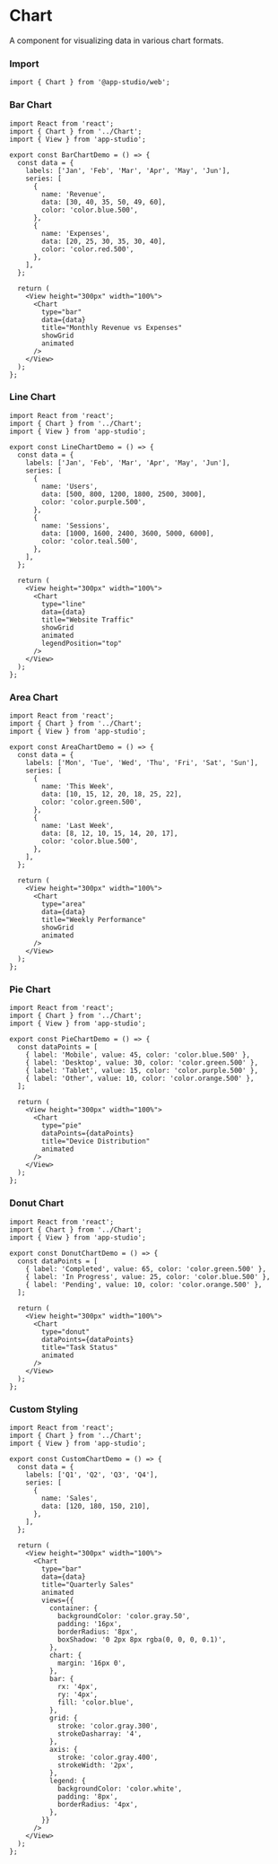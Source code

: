 # Chart

A component for visualizing data in various chart formats.

### **Import**
  ```tsx
  import { Chart } from '@app-studio/web';
  ```

### **Bar Chart**
```tsx
import React from 'react';
import { Chart } from '../Chart';
import { View } from 'app-studio';

export const BarChartDemo = () => {
  const data = {
    labels: ['Jan', 'Feb', 'Mar', 'Apr', 'May', 'Jun'],
    series: [
      {
        name: 'Revenue',
        data: [30, 40, 35, 50, 49, 60],
        color: 'color.blue.500',
      },
      {
        name: 'Expenses',
        data: [20, 25, 30, 35, 30, 40],
        color: 'color.red.500',
      },
    ],
  };

  return (
    <View height="300px" width="100%">
      <Chart
        type="bar"
        data={data}
        title="Monthly Revenue vs Expenses"
        showGrid
        animated
      />
    </View>
  );
};
```

### **Line Chart**
```tsx
import React from 'react';
import { Chart } from '../Chart';
import { View } from 'app-studio';

export const LineChartDemo = () => {
  const data = {
    labels: ['Jan', 'Feb', 'Mar', 'Apr', 'May', 'Jun'],
    series: [
      {
        name: 'Users',
        data: [500, 800, 1200, 1800, 2500, 3000],
        color: 'color.purple.500',
      },
      {
        name: 'Sessions',
        data: [1000, 1600, 2400, 3600, 5000, 6000],
        color: 'color.teal.500',
      },
    ],
  };

  return (
    <View height="300px" width="100%">
      <Chart
        type="line"
        data={data}
        title="Website Traffic"
        showGrid
        animated
        legendPosition="top"
      />
    </View>
  );
};
```

### **Area Chart**
```tsx
import React from 'react';
import { Chart } from '../Chart';
import { View } from 'app-studio';

export const AreaChartDemo = () => {
  const data = {
    labels: ['Mon', 'Tue', 'Wed', 'Thu', 'Fri', 'Sat', 'Sun'],
    series: [
      {
        name: 'This Week',
        data: [10, 15, 12, 20, 18, 25, 22],
        color: 'color.green.500',
      },
      {
        name: 'Last Week',
        data: [8, 12, 10, 15, 14, 20, 17],
        color: 'color.blue.500',
      },
    ],
  };

  return (
    <View height="300px" width="100%">
      <Chart
        type="area"
        data={data}
        title="Weekly Performance"
        showGrid
        animated
      />
    </View>
  );
};
```

### **Pie Chart**
```tsx
import React from 'react';
import { Chart } from '../Chart';
import { View } from 'app-studio';

export const PieChartDemo = () => {
  const dataPoints = [
    { label: 'Mobile', value: 45, color: 'color.blue.500' },
    { label: 'Desktop', value: 30, color: 'color.green.500' },
    { label: 'Tablet', value: 15, color: 'color.purple.500' },
    { label: 'Other', value: 10, color: 'color.orange.500' },
  ];

  return (
    <View height="300px" width="100%">
      <Chart
        type="pie"
        dataPoints={dataPoints}
        title="Device Distribution"
        animated
      />
    </View>
  );
};
```

### **Donut Chart**
```tsx
import React from 'react';
import { Chart } from '../Chart';
import { View } from 'app-studio';

export const DonutChartDemo = () => {
  const dataPoints = [
    { label: 'Completed', value: 65, color: 'color.green.500' },
    { label: 'In Progress', value: 25, color: 'color.blue.500' },
    { label: 'Pending', value: 10, color: 'color.orange.500' },
  ];

  return (
    <View height="300px" width="100%">
      <Chart
        type="donut"
        dataPoints={dataPoints}
        title="Task Status"
        animated
      />
    </View>
  );
};
```

### **Custom Styling**
```tsx
import React from 'react';
import { Chart } from '../Chart';
import { View } from 'app-studio';

export const CustomChartDemo = () => {
  const data = {
    labels: ['Q1', 'Q2', 'Q3', 'Q4'],
    series: [
      {
        name: 'Sales',
        data: [120, 180, 150, 210],
      },
    ],
  };

  return (
    <View height="300px" width="100%">
      <Chart
        type="bar"
        data={data}
        title="Quarterly Sales"
        animated
        views={{
          container: {
            backgroundColor: 'color.gray.50',
            padding: '16px',
            borderRadius: '8px',
            boxShadow: '0 2px 8px rgba(0, 0, 0, 0.1)',
          },
          chart: {
            margin: '16px 0',
          },
          bar: {
            rx: '4px',
            ry: '4px',
            fill: 'color.blue',
          },
          grid: {
            stroke: 'color.gray.300',
            strokeDasharray: '4',
          },
          axis: {
            stroke: 'color.gray.400',
            strokeWidth: '2px',
          },
          legend: {
            backgroundColor: 'color.white',
            padding: '8px',
            borderRadius: '4px',
          },
        }}
      />
    </View>
  );
};
```
